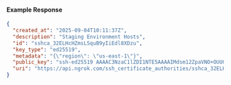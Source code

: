 
#### Example Response

```json
{
  "created_at": "2025-09-04T10:11:37Z",
  "description": "Staging Environment Hosts",
  "id": "sshca_32ELHcHZmsLSquB9yIiEdl8XDzu",
  "key_type": "ed25519",
  "metadata": "{\"region\": \"us-east-1\"}",
  "public_key": "ssh-ed25519 AAAAC3NzaC1lZDI1NTE5AAAAIMdsm12ZpaVNO+OUUG4Q5L0CTZBvuQpDC29ZSv4fAwFb",
  "uri": "https://api.ngrok.com/ssh_certificate_authorities/sshca_32ELHcHZmsLSquB9yIiEdl8XDzu"
}
```
